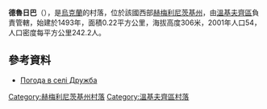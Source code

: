 {{coord|49|4|3|N|27|25|48|E|scale:100000|display=title}}

'''德魯日巴'''（{{lang-uk|Дружба}}），是[[烏克蘭|烏克蘭]]的村落，位於該國西部[[赫梅利尼茨基州|赫梅利尼茨基州]]，由[[溫基夫齊區|溫基夫齊區]]負責管轄，始建於1493年，面積0.22平方公里，海拔高度306米，2001年人口54，人口密度每平方公里242.2人。

==參考資料==
* [http://weather.in.ua/ua/hmel'nickaja/7304 Погода в селі Дружба] {{Wayback|url=http://weather.in.ua/ua/hmel'nickaja/7304 |date=20111220154638 }}

{{DEFAULTSORT:Дружба}}
[[Category:赫梅利尼茨基州村落|Category:赫梅利尼茨基州村落]]
[[Category:溫基夫齊區村落|Category:溫基夫齊區村落]]


{{Khmelnytskyi-geo-stub}}